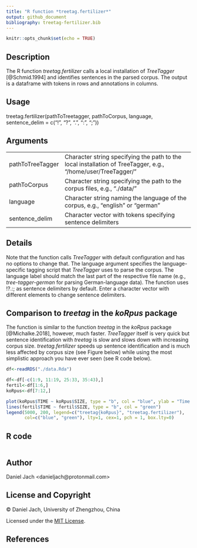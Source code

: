 ```yaml
---
title: "R function *treetag.fertilizer*"
output: github_document
bibliography: treetag-fertilizer.bib
---
```


```r
knitr::opts_chunk$set(echo = TRUE)
```

## Description

The R function *treetag.fertilizer* calls a local installation of *TreeTagger* [@Schmid.1994] and identifies sentences in the parsed corpus. The output is a dataframe with tokens in rows and annotations in columns.

## Usage

treetag.fertilizer(pathToTreetagger, pathToCorpus, language, sentence_delim = c("!", "?", ".", ":", ";"))

## Arguments  

 | 
 ---------|----------------------------------------------------------------------------------------------------
pathToTreeTagger | Character string specifying the path to the local installation of TreeTagger, e.g., "/home/user/TreeTagger/"
pathToCorpus | Character string specifying the path to the corpus files, e.g., "./data/"
language |	Character string naming the language of the corpus, e.g., "english" or "german"
sentence_delim |	Character vector with tokens specifying sentence delimiters

## Details  

Note that the function calls *TreeTagger* with default configuration and has no options to change that. The language argument specifies the language-specific tagging script that *TreeTagger* uses to parse the corpus. The language label should match the last part of the respective file name (e.g., *tree-tagger-german* for parsing German-language data). The function uses !?.:; as sentence delimiters by default. Enter a character vector with different elements to change sentence delimiters.

## Comparison to *treetag* in the *koRpus* package  

The function is similar to the function *treetag* in the *koRpus* package [@Michalke.2018], however, much faster. *TreeTagger* itself is very quick but sentence identification with *treetag* is slow and slows down with increasing corpus size. *treetag.fertilizer* speeds up sentence identification and is much less affected by corpus size (see Figure below) while using the most simplistic approach you have ever seen (see R code below).

```r

df<-readRDS("./data.Rda")

df<-df[-c(1:9, 11:19, 25:33, 35:43),]
fertil<-df[1:6,]
koRpus<-df[7:12,]

plot(koRpus$TIME ~ koRpus$SIZE, type = "b", col = "blue", ylab = "Time elapsed in seconds", xlab = "Corpus size in number of sentences")
lines(fertil$TIME ~ fertil$SIZE, type = "b", col = "green")
legend(5000, 200, legend=c("treetag{koRpus}", "treetag.fertilizer"),
       col=c("blue", "green"), lty=1, cex=1, pch = 1, box.lty=0)

```

## R code  

```r
```

## Author  

Daniel Jach <danieljach\@protonmail.com>

## License and Copyright  

&copy; Daniel Jach, University of Zhengzhou, China

Licensed under the [MIT License](LICENSE).

## References  

